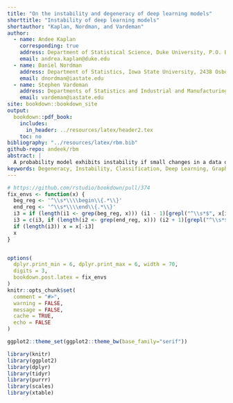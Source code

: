 ```yaml
---
title: "On the instability and degeneracy of deep learning models"
shorttitle: "Instability of deep learning models"
shortauthor: "Kaplan, Nordman, and Vardeman"
author: 
  - name: Andee Kaplan
    corresponding: true
    address: Department of Statistical Science, Duke University, P.O. Box 90251, Durham, NC 27708-0251, USA
    email: andrea.kaplan@duke.edu
  - name: Daniel Nordman
    address: Department of Statistics, Iowa State University, 2438 Osborn Dr., Ames, IA 50011-1090, USA
    email: dnordman@iastate.edu
  - name: Stephen Vardeman
    address: Departments of Statistics and Industrial and Manufacturing Systems Engineering, Iowa State University, 2438 Osborn Dr., Ames, IA 50011-1090, USA
    email: vardeman@iastate.edu
site: bookdown::bookdown_site
output: 
  bookdown::pdf_book:
    includes:
      in_header: ../resources/latex/header2.tex
    toc: no
bibliography: "../resources/latex/rbm.bib"
github-repo: andeek/rbm
abstract: |
  A probability model exhibits instability if small changes in a data outcome result in large, and often unanticipated, changes in probability. This instability is a property of the probability model, rather than the fitted parameter vector. For correlated data structures found in several application areas, there is increasing interest in predicting/identifying such sensitivity in model probability structure. We consider the problem of quantifying instability for general probability models defined on sequences of observations, where each sequence of length $N$ has a finite number of possible values. A sequence of probability models results, indexed by $N$, that accommodates data of expanding dimension. Model instability is formally shown to occur when a certain log-probability ratio under such models grows faster than $N$. In this case, a one component change in the data sequence can shift probability by orders of magnitude. Also, as instability becomes more extreme, the resulting probability models are shown to tend to degeneracy, placing all their probability on potentially small portions of the sample space. These results on instability apply to large classes of models commonly used in random graphs, network analysis, and machine learning contexts.
keywords: Degeneracy, Instability, Classification, Deep Learning, Graphical Models
---
```


```r
# https://github.com/rstudio/bookdown/pull/374
fix_envs <- function(x) {
  beg_reg <- '^\\s*\\\\begin\\{.*\\}'
  end_reg <- '^\\s*\\\\end\\{.*\\}'
  i3 = if (length(i1 <- grep(beg_reg, x))) (i1 - 1)[grepl("^\\s*$", x[i1 - 1])]
  i3 = c(i3, if (length(i2 <- grep(end_reg, x))) (i2 + 1)[grepl("^\\s*$", x[i2 + 1])])
  if (length(i3)) x = x[-i3]
  x
}


options(
  dplyr.print_min = 6, dplyr.print_max = 6, width = 70,
  digits = 3,
  bookdown.post.latex = fix_envs
)
knitr::opts_chunk$set(
  comment = "#>",
  warning = FALSE,
  message = FALSE,
  cache = TRUE,
  echo = FALSE
)

ggplot2::theme_set(ggplot2::theme_bw(base_family="serif"))

library(knitr)
library(ggplot2)
library(dplyr)
library(tidyr)
library(purrr)
library(scales)
library(xtable)
```
